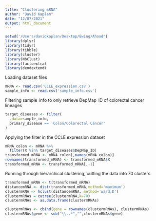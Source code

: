 ```yaml
---
title: "Clustering mRNA"
author: "David Kaplan"
date: "12/07/2021"
output: html_document
---
```


```r
setwd('/Users/davidkaplan/Desktop/Ewing/Ahood')
library(dplyr)
library(tidyr)
library(tibble)
library(cluster)
library(NbClust)
library(factoextra)
library(dendextend)
```

Loading dataset files
```r
mRNA <- read.csv('CCLE_expression.csv')
sample_info <- read.csv('sample_info.csv')
```

Filtering sample_info to only retrieve DepMap_ID of colorectal cancer lineages

```r
target_diseases <- filter(
  .data=sample_info,
  primary_disease == 'Colon/Colorectal Cancer'
)

```
Applying the filter in the CCLE expression dataset
```r
mRNA_colon <- mRNA %>%
  filter(X %in% target_diseases$DepMap_ID)
transformed_mRNA <- mRNA_colon[,names(mRNA_colon)]
rownames(transformed_mRNA) <- transformed_mRNA$X
transformed_mRNA <- transformed_mRNA[,-1]
```

Running through hierarchical clustering, cutting the data into 70 clusters.
```r
transformed_mRNA <- t(transformed_mRNA)
distancemRNA <- dist(transformed_mRNA,method='maximum')
clustermRNA <- hclust(distancemRNA, method='ward.D')
clustermRNAs = cutree(clustermRNA,k=70)
clustermRNAs <- as.data.frame(clustermRNAs)

clustermRNAs <- cbind(gene = rownames(clustermRNAs), clustermRNAs)
clustermRNAs$gene <- sub("\\..*","",clustermRNAs$gene)
```

